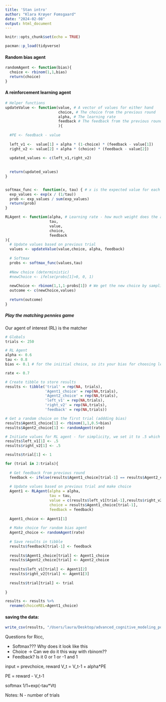 ```yaml
---
title: 'Stan intro'
author: "Klara Krøyer Fomsgaard"
date: "2024-02-08"
output: html_document
---
```


```r
knitr::opts_chunk$set(echo = TRUE)
```

```r
pacman::p_load(tidyverse)
```

#### Random bias agent
```r
randomAgent <- function(bias){
  choice <- rbinom(1,1,bias)
  return(choice)
}
```


#### A reinforcement learning agent
```r
# Helper functions
updateValue <- function(value, # A vector of values for either hand
                        choice, # The choice from the previous round
                        alpha, # The learning rate
                        feedback # The feedback from the previous round 
                        ){
  
  #PE <- feedback - value
  
  left_v1 <-  value[1] + alpha * (1-choice) * (feedback - value[1])
  right_v2 <- value[2] + alpha * (choice) * (feedback - value[2])
  
  updated_values <- c(left_v1,right_v2)
  
  
  return(updated_values)
}


softmax_func <-  function(x, tau) { # x is the expected value for each choice, tau is the temperature parameter, the higher the temperature, the more random the choice (more exploration)
  exp_values <- exp(x / (1/tau))
  prob <- exp_values / sum(exp_values)
  return(prob)
}


```



```r
RLAgent <- function(alpha, # Learning rate - how much weight does the agent put on new experience
                    tau,
                    value,
                    choice,
                    feedback
){
  # Update values based on previous trial
  values <- updateValue(value,choice, alpha, feedback)
  
  # Softmax
  probs <- softmax_func(values,tau)
  
  #New choice (deterministic)
  #newChoice <- ifelse(probs[1]>0, 0, 1) 
  
  newChoice <- rbinom(1,1,1-probs[1]) # We get the new choice by sampling from a binomial distribution where the probability of getting one corresponds to the probability of picking the right hand
  outcome <- c(newChoice,values)
  
  return(outcome)
}
```

##### Play the matching pennies game 

Our agent of interest (RL) is the matcher
```r
# Globals
trials <- 250

# RL Agent
alpha <- 0.6
tau <- 0.8
bias <- 0.1 # for the iniitial choice, so its your bias for choosing left/rigth 

rate <- 0.7

# Create tibble to store results
results <- tibble('trial' = rep(NA, trials),
                  'Agent1_choice' = rep(NA,trials), 
                  'Agent2_choice' = rep(NA,trials),
                  'left_v1' = rep(NA,trials),
                  'right_v2' = rep(NA,trials),
                  'feedback' = rep(NA,trials))

# Get a random choice on the first trial (addding bias)
results$Agent1_choice[1] <- rbinom(1,1,0.5+bias)
results$Agent2_choice[1] <- randomAgent(rate)

# Initiate values for RL agent - for simplicity, we set it to .5 which means that the agent is unbiased
results$left_v1[1] <- .5
results$right_v2[1] <- .5

results$trial[1] <- 1

for (trial in 2:trials){
  
  # Get feedback from previous round
  feedback <- ifelse(results$Agent1_choice[trial-1] == results$Agent2_choice[trial-1],1,0)
  
  # Update values based on previous trial and make choice
  Agent1 <- RLAgent(alpha = alpha,
                    tau = tau,
                    value = c(results$left_v1[trial-1],results$right_v2[trial-1]),
                    choice = results$Agent1_choice[trial-1],
                    feedback = feedback)
  
  Agent1_choice <- Agent1[1]
  
  # Make choice for random bias agent
  Agent2_choice <- randomAgent(rate)
  
  # Save results in tibble
  results$feedback[trial-1] <- feedback
  
  results$Agent1_choice[trial] <- Agent1_choice
  results$Agent2_choice[trial] <- Agent2_choice
  
  results$left_v1[trial] <- Agent1[2]
  results$right_v2[trial] <- Agent1[3]
  
  results$trial[trial] <- trial
  
}
```


```r
results <- results %>% 
  rename(choiceREL=Agent1_choice)
```



#### saving the data: 
```r
write_csv(results, "/Users/laura/Desktop/advanced_cognitive_modeling_portfolio1/Asignment/portfolio2/simulated_data.csv")
```



Questions for Ricc,

- Softmax??? Why does it look like this
- Choice -> Can we do it this way with rbinom??
- Feedback? Is it 0 or 1 or -1 and 1



input =  prevchoice, reward
  V_t = V_t-1 + alpha*PE
  
  PE = reward - V_t-1
  
  softmax 
  1/1+exp(-tau*Vt)
  
  
  Notes:
  N - number of trials